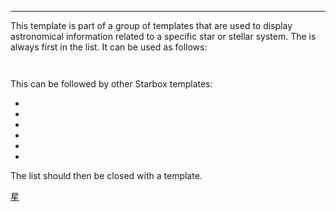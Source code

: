 ----
This template is part of a group of templates that are used to display astronomical information related to a specific star or stellar system. The {{tl|Starbox begin}} is always first in the list. It can be used as follows:

  {{Starbox image <nowiki>|</nowiki>
    image=''image'' <nowiki>|</nowiki>
    caption=''optional caption'' }}

This can be followed by other Starbox templates:

*{{tl|Starbox observe}}
*{{tl|Starbox character}} 
*{{tl|Starbox astrometry}} 
*{{tl|Starbox detail}}
*{{tl|Starbox visbin}} 
*{{tl|Starbox catalog}} 

The list should then be closed with a {{tl|Starbox end}} template.



<includeonly>
<!-- 本行下加入模板的分類 -->
[[Category:天文信息框模板|星]]
<!-- 本行下加入模板的跨語言鏈接 -->

</includeonly>